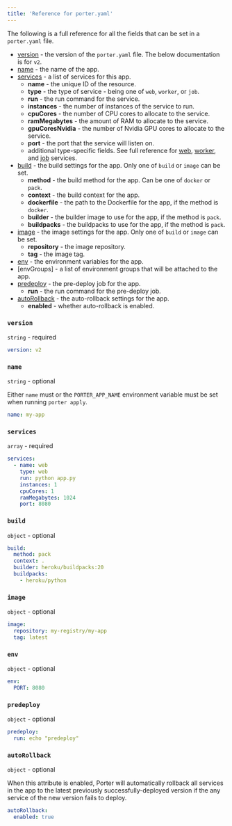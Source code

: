 ```yaml
---
title: 'Reference for porter.yaml'
---
```


The following is a full reference for all the fields that can be set in a `porter.yaml` file.

- [version](#version) \- the version of the `porter.yaml` file. The below documentation is for `v2`.
- [name](#name) \- the name of the app.
- [services](#services) \- a list of services for this app.
  - **name** - the unique ID of the resource.
  - **type** - the type of service - being one of `web`, `worker`, or `job`.
  - **run** - the run command for the service.
  - **instances** - the number of instances of the service to run.
  - **cpuCores** - the number of CPU cores to allocate to the service.
  - **ramMegabytes** - the amount of RAM to allocate to the service.
  - **gpuCoresNvidia** - the number of Nvidia GPU cores to allocate to the service.
  - **port** - the port that the service will listen on.
  - additional type-specific fields. See full reference for [web](/deploy/configuration-as-code/services/web-service), [worker](/deploy/configuration-as-code/services/worker-service), and [job](/deploy/configuration-as-code/services/job-service) services.
- [build](#build) \- the build settings for the app. Only one of `build` or `image` can be set.
  - **method** - the build method for the app. Can be one of `docker` or `pack`.
  - **context** - the build context for the app.
  - **dockerfile** - the path to the Dockerfile for the app, if the method is `docker`.
  - **builder** - the builder image to use for the app, if the method is `pack`.
  - **buildpacks** - the buildpacks to use for the app, if the method is `pack`.
- [image](#image) \- the image settings for the app. Only one of `build` or `image` can be set.
  - **repository** - the image repository.
  - **tag** - the image tag.
- [env](#env) \- the environment variables for the app.
- [envGroups] \- a list of environment groups that will be attached to the app.
- [predeploy](#predeploy) \- the pre-deploy job for the app.
  - **run** - the run command for the pre-deploy job.
- [autoRollback](#autoRollback) \- the auto-rollback settings for the app.
  - **enabled** - whether auto-rollback is enabled.

### `version`

`string` - required

```yaml
version: v2
```

### `name`

`string` - optional

Either `name` must or the `PORTER_APP_NAME` environment variable must be set when running `porter apply`.

```yaml
name: my-app
```

### `services`

`array` - required

```yaml
services:
  - name: web
    type: web
    run: python app.py
    instances: 1
    cpuCores: 1
    ramMegabytes: 1024
    port: 8080
```

### `build`

`object` - optional

```yaml
build:
  method: pack
  context: .
  builder: heroku/buildpacks:20
  buildpacks:
    - heroku/python
```

### `image`

`object` - optional

```yaml
image:
  repository: my-registry/my-app
  tag: latest
```

### `env`

`object` - optional

```yaml
env:
  PORT: 8080
```

### `predeploy`

`object` - optional

```yaml
predeploy:
  run: echo "predeploy"
```

### `autoRollback`

`object` - optional

When this attribute is enabled, Porter will automatically rollback all services in the app to the latest previously successfully-deployed version if the any service of the new version fails to deploy.

```yaml
autoRollback:
  enabled: true
```
